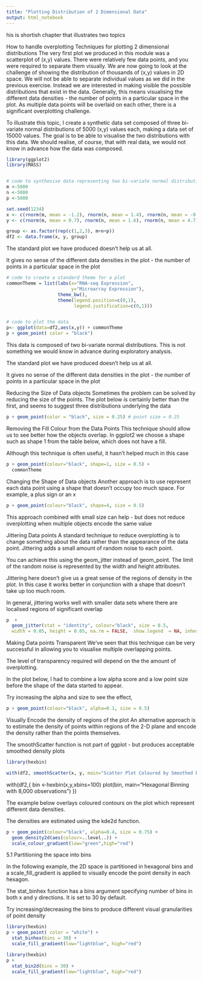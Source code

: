 ---
title: "Plotting Distribution of 2 Dimensional Data"
output: html_notebook
---
his is shortish chapter that illustrates two topics

How to handle overplotting
Techniques for plotting 2 dimensional distributions
The very first plot we produced in this module was a scatterplot of (x,y) values. There were relatively few data points, and you were required to separate them visually. We are now going to look at the challenge of showing the distribution of thousands of (x,y) values in 2D space. We will not be able to separate individual values as we did in the previous exercise. Instead we are interested in making visible the possible distributions that exist in the data. Generally, this means visualising the different data densities - the number of points in a particular space in the plot. As multiple data points will be overlaid on each other, there is a significant overplotting challenge.

To illustrate this topic, I create a synthetic data set composed of three bi-variate normal distributions of 5000 (x,y) values each, making a data set of 15000 values. The goal is to be able to visualise the two distributions with this data. We should realise, of course, that with real data, we would not know in advance how the data was composed.


```{r}
library(ggplot2)
library(MASS)


# code to synthesise data representing two bi-variate normal distributions
m <-5000
n <-5000
p <-5000

set.seed(1234)
x <- c(rnorm(m, mean = -1.2), rnorm(n, mean = 1.4), rnorm(n, mean = -0.3)) # first m are x values for the first group
y <- c(rnorm(m, mean = 0.7), rnorm(n, mean = 1.6), rnorm(n, mean = 4.7))# first m are y values for the first group

group <- as.factor(rep(c(1,2,3), m+n+p))
df2 <- data.frame(x, y, group)
```

The standard plot we have produced doesn’t help us at all.

It gives no sense of the different data densities in the plot - the number of points in a particular space in the plot

```{r}
# code to create a standard theme for a plot
commonTheme = list(labs(x="RNA-seq Expression",
                        y="Microarray Expression"),
                   theme_bw(),
                   theme(legend.position=c(0,1),
                         legend.justification=c(0,1)))


# code to plot the data
p<- ggplot(data=df2,aes(x,y)) + commonTheme 
p + geom_point( color = "black")
```

This data is composed of two bi-variate normal distributions. This is not something we would know in advance during exploratory analysis.

The standard plot we have produced doesn’t help us at all.

It gives no sense of the different data densities in the plot - the number of points in a particular space in the plot

Reducing the Size of Data objects
Sometimes the problem can be solved by reducing the size of the points. The plot below is certainly better than the first, and seems to suggest three distributions underlying the data


```{r}
p + geom_point(color = "black", size = 0.25) # point size = 0.25
```

Removing the Fill Colour from the Data Points
This technique should allow us to see better how the objects overlap. In ggplot2 we choose a shape such as shape 1 from the table below, which does not have a fill.


Although this technique is often useful, it hasn’t helped much in this case
```{r}
p + geom_point(colour="black", shape=1, size = 0.5) + 
  commonTheme 
```

Changing the Shape of Data objects
Another approach is to use represent each data point using a shape that doesn’t occupy too much space. For example, a plus sign or an x


```{r}
p + geom_point(colour="black", shape=4, size = 0.5)
```

This approach combined with small size can help - but does not reduce overplotting when multiple objects encode the same value

Jittering Data points
A standard technique to reduce overplotting is to change something about the data rather than the appearance of the data point. Jittering adds a small amount of random noise to each point.

You can achieve this using the geom_jitter instead of geom_point. The limit of the random noise is represented by the width and height attributes.

Jittering here doesn’t give us a great sense of the regions of density in the plot. In this case it works better in conjunction with a shape that doesn’t take up too much room.

In general, jittering works well with smaller data sets where there are localised regions of significant overlap
```{r}
p  +
  geom_jitter(stat = "identity", colour="black", size = 0.5,
  width = 0.05, height = 0.05, na.rm = FALSE,  show.legend  = NA, inherit.aes = TRUE)
```
Making Data points Transparent
We’ve seen that this technique can be very successful in allowing you to visualise multiple overlapping points.

The level of transparency required will depend on the the amount of overplotting.

In the plot below, I had to combine a low alpha score and a low point size before the shape of the data started to appear.

Try increasing the alpha and size to see the effect,

```{r}
p + geom_point(colour="black", alpha=0.1, size = 0.5)
```
Visually Encode the density of regions of the plot
An alternative approach is to estimate the density of points within regions of the 2-D plane and encode the density rather than the points themselves.

The smoothScatter function is not part of ggplot - but produces acceptable smoothed density plots
```{r}
library(hexbin)

with(df2, smoothScatter(x, y, main="Scatter Plot Coloured by Smoothed Densities"))
```

with(df2,{
  bin <-hexbin(x,y,xbins=100)
  plot(bin, main="Hexagonal Binning with 8,000 observations")
})

The example below overlays coloured contours on the plot which represent different data densities.

The densities are estimated using the kde2d function.

```{r}
p + geom_point(colour="black", alpha=0.4, size = 0.75) + 
  geom_density2d(aes(colour=..level..)) +
  scale_colour_gradient(low="green",high="red") 
```
5.1 Partitioning the space into bins

In the following example, the 2D space is partitioned in hexagonal bins and a scale_fill_gradient is applied to visually encode the point density in each hexagon.

The stat_binhex function has a bins argument specifying number of bins in both x and y directions. It is set to 30 by default.

Try increasing/decreasing the bins to produce different visual granularities of point density

```{r}
library(hexbin)
p + geom_point( color = "white") +
  stat_binhex(bins = 30) + 
  scale_fill_gradient(low="lightblue", high="red") 
```
```{r}
library(hexbin)
p + 
  stat_bin2d(bins = 30) + 
  scale_fill_gradient(low="lightblue", high="red") 
```

